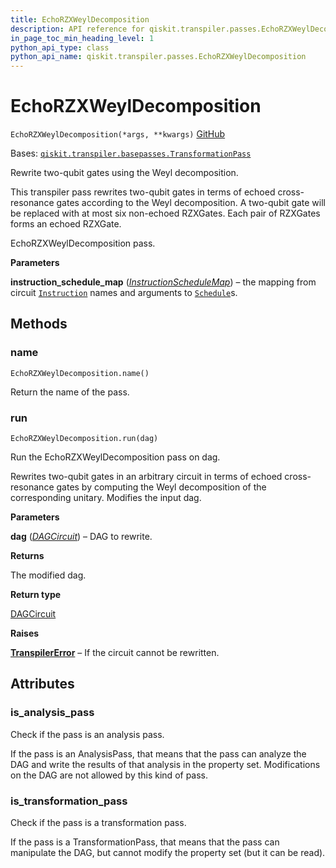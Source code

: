 ```yaml
---
title: EchoRZXWeylDecomposition
description: API reference for qiskit.transpiler.passes.EchoRZXWeylDecomposition
in_page_toc_min_heading_level: 1
python_api_type: class
python_api_name: qiskit.transpiler.passes.EchoRZXWeylDecomposition
---
```


# EchoRZXWeylDecomposition

<span id="qiskit.transpiler.passes.EchoRZXWeylDecomposition" />

`EchoRZXWeylDecomposition(*args, **kwargs)` [GitHub](https://github.com/qiskit/qiskit/tree/stable/0.21/qiskit/transpiler/passes/optimization/echo_rzx_weyl_decomposition.py "view source code")

Bases: [`qiskit.transpiler.basepasses.TransformationPass`](qiskit.transpiler.TransformationPass "qiskit.transpiler.basepasses.TransformationPass")

Rewrite two-qubit gates using the Weyl decomposition.

This transpiler pass rewrites two-qubit gates in terms of echoed cross-resonance gates according to the Weyl decomposition. A two-qubit gate will be replaced with at most six non-echoed RZXGates. Each pair of RZXGates forms an echoed RZXGate.

EchoRZXWeylDecomposition pass.

**Parameters**

**instruction\_schedule\_map** ([*InstructionScheduleMap*](qiskit.pulse.InstructionScheduleMap "qiskit.pulse.InstructionScheduleMap")) – the mapping from circuit [`Instruction`](qiskit.circuit.Instruction "qiskit.circuit.Instruction") names and arguments to [`Schedule`](qiskit.pulse.Schedule "qiskit.pulse.Schedule")s.

## Methods

### name

<span id="qiskit.transpiler.passes.EchoRZXWeylDecomposition.name" />

`EchoRZXWeylDecomposition.name()`

Return the name of the pass.

### run

<span id="qiskit.transpiler.passes.EchoRZXWeylDecomposition.run" />

`EchoRZXWeylDecomposition.run(dag)`

Run the EchoRZXWeylDecomposition pass on dag.

Rewrites two-qubit gates in an arbitrary circuit in terms of echoed cross-resonance gates by computing the Weyl decomposition of the corresponding unitary. Modifies the input dag.

**Parameters**

**dag** ([*DAGCircuit*](qiskit.dagcircuit.DAGCircuit "qiskit.dagcircuit.DAGCircuit")) – DAG to rewrite.

**Returns**

The modified dag.

**Return type**

[DAGCircuit](qiskit.dagcircuit.DAGCircuit "qiskit.dagcircuit.DAGCircuit")

**Raises**

[**TranspilerError**](qiskit.transpiler.TranspilerError "qiskit.transpiler.TranspilerError") – If the circuit cannot be rewritten.

## Attributes

<span id="qiskit.transpiler.passes.EchoRZXWeylDecomposition.is_analysis_pass" />

### is\_analysis\_pass

Check if the pass is an analysis pass.

If the pass is an AnalysisPass, that means that the pass can analyze the DAG and write the results of that analysis in the property set. Modifications on the DAG are not allowed by this kind of pass.

<span id="qiskit.transpiler.passes.EchoRZXWeylDecomposition.is_transformation_pass" />

### is\_transformation\_pass

Check if the pass is a transformation pass.

If the pass is a TransformationPass, that means that the pass can manipulate the DAG, but cannot modify the property set (but it can be read).

